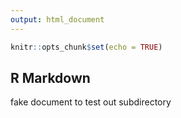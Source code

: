 ```yaml
---
output: html_document
---
```


```r
knitr::opts_chunk$set(echo = TRUE)
```

## R Markdown

fake document to test out subdirectory
